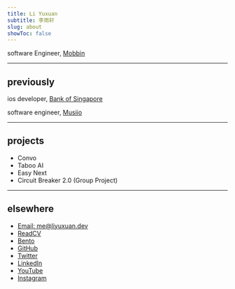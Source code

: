 ```yaml
---
title: Li Yuxuan
subtitle: 李雨轩
slug: about
showToc: false
---
```


software Engineer, [Mobbin](https://mobbin.com)

---

## previously

ios developer, [Bank of Singapore](https://www.bankofsingapore.com)

software engineer, [Musiio](https://www.musiio.com)

---

## projects

<ul className='flex flex-col gap-2 text-sm [&_*]:font-normal'>
  <li>
    <CustomLink href='https://convo.website'>Convo</CustomLink>
  </li>
  <li>
    <CustomLink href='https://taboo-ai.com'>Taboo AI</CustomLink>
  </li>
  <li>
    <CustomLink href='https://www.npmjs.com/package/easy-next'>
      Easy Next
    </CustomLink>
  </li>
  <li>
    <CustomLink href='https://youtu.be/1vXQv4OH5wU?si=YimreHIqqAIu4lC9'>
      Circuit Breaker 2.0 (Group Project)
    </CustomLink>
  </li>
</ul>

---

## elsewhere

- [Email: me@liyuxuan.dev](mailto:me@liyuxuan.dev)
- [ReadCV](https://read.cv/liyuxuan)
- [Bento](https://bento.me/liyuxuan)
- [GitHub](https://www.github.com/xmliszt)
- [Twitter](https://www.twitter.com/xmliszt)
- [LinkedIn](https://www.linkedin.com/in/li-yuxuan/)
- [YouTube](https://youtube.com/@bbfishstudio8837)
- [Instagram](https://instagram.com/xmliszt)
